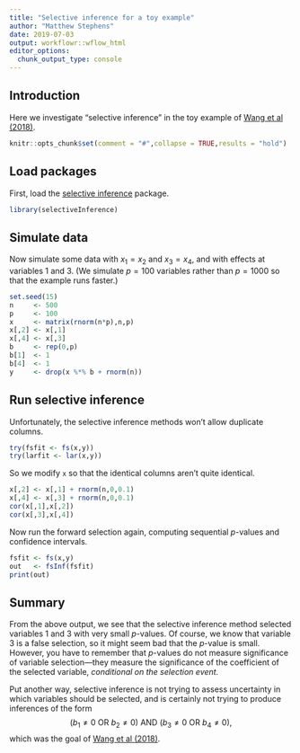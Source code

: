 ```yaml
---
title: "Selective inference for a toy example"
author: "Matthew Stephens"
date: 2019-07-03
output: workflowr::wflow_html
editor_options:
  chunk_output_type: console
---
```


## Introduction

Here we investigate "selective inference" in the toy example of
[Wang et al (2018)][wang-2018].

```r
knitr::opts_chunk$set(comment = "#",collapse = TRUE,results = "hold")
```

## Load packages

First, load the [selective inference][selectiveInference] package.

```r
library(selectiveInference)
```

## Simulate data

Now simulate some data with $x_1 = x_2$ and $x_3 = x_4$, and with
effects at variables 1 and 3. (We simulate $p = 100$ variables rather
than $p = 1000$ so that the example runs faster.)

```r
set.seed(15)
n     <- 500
p     <- 100
x     <- matrix(rnorm(n*p),n,p)
x[,2] <- x[,1] 
x[,4] <- x[,3]
b     <- rep(0,p)
b[1]  <- 1
b[4]  <- 1
y     <- drop(x %*% b + rnorm(n))
```

## Run selective inference

Unfortunately, the selective inference methods won't allow duplicate
columns.

```r
try(fsfit <- fs(x,y))
try(larfit <- lar(x,y))
```

So we modify `x` so that the identical columns aren't quite identical.

```r
x[,2] <- x[,1] + rnorm(n,0,0.1) 
x[,4] <- x[,3] + rnorm(n,0,0.1)
cor(x[,1],x[,2])
cor(x[,3],x[,4])
```

Now run the forward selection again, computing sequential *p*-values and
confidence intervals.

```r
fsfit <- fs(x,y)
out   <- fsInf(fsfit)
print(out)
```

## Summary

From the above output, we see that the selective inference method
selected variables 1 and 3 with very small *p*-values. Of course, we
know that variable 3 is a false selection, so it might seem bad that
the *p*-value is small. However, you have to remember that 
*p*-values do not measure significance of variable selection---they
measure the significance of the coefficient of the selected variable,
*conditional on the selection event.*

Put another way, selective inference is not trying to assess
uncertainty in which variables should be selected, and is certainly
not trying to produce inferences of the form $$(b_1 \neq 0 \text{ OR }
b_2 \neq 0) \text{ AND } (b_3 \neq 0 \text{ OR } b_4 \neq 0),$$ which
was the goal of [Wang et al (2018)][wang-2018].

[wang-2018]: https://www.biorxiv.org/content/10.1101/501114v1
[selectiveInference]: https://cran.r-project.org/package=selectiveInference

